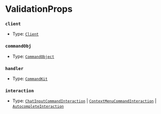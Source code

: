 # ValidationProps

### `client`

-   Type: [`Client`](https://old.discordjs.dev/#/docs/discord.js/main/class/Client)

### `commandObj`

-   Type: [`CommandObject`](/docs/typedef/CommandObject)

### `handler`

-   Type: [`CommandKit`](/docs/typedef/CommandKit)

### `interaction`

-   Type: [`ChatInputCommandInteraction`](https://old.discordjs.dev/#/docs/discord.js/main/class/ChatInputCommandInteraction) | [`ContextMenuCommandInteraction`](https://old.discordjs.dev/#/docs/discord.js/main/class/ContextMenuCommandInteraction) | [`AutocompleteInteraction`](https://old.discordjs.dev/#/docs/discord.js/main/class/AutocompleteInteraction)
